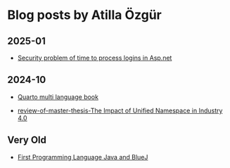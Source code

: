 # Blog posts by Atilla Özgür


## 2025-01

- [Security problem of time to process logins in Asp.net](blog-posts/time-to-process-logins-asp-net-8.md)

## 2024-10

- [Quarto multi language book](blog-posts/quarto-multi-language-book.md)


- [review-of-master-thesis-The Impact of Unified Namespace in Industry 4.0](blog-posts/review-the-impact-of-unified-namespace-in-industry-4.0.md)

## Very Old

- [First Programming Language Java and BlueJ](./blog-posts/FirstProgrammingLanguageJavaAndBlueJ.md)
